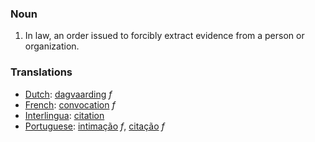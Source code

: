 ===Noun===

# In law, an order issued to forcibly extract evidence from a person or organization.

===Translations===
*[[Dutch]]: [[dagvaarding]] ''f''
*[[French]]: [[convocation]] ''f''
*[[Interlingua]]: [[citation]]
*[[Portuguese]]: [[intimação]] ''f'', [[citação]] ''f''